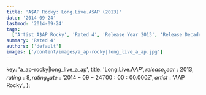 ```yaml
---
title: 'A$AP Rocky: Long.Live.A$AP (2013)'
date: '2014-09-24'
lastmod: '2014-09-24'
tags:
  ['Artist A$AP Rocky', 'Rated 4', 'Release Year 2013', 'Release Decade 2010']
summary: 'Rated 4'
authors: ['default']
images: ['/content/images/a_ap-rocky|long_live_a_ap.jpg']
---
```


  key: 'a_ap-rocky|long_live_a_ap',
  title: 'Long.Live.A$AP',
  release_year: 2013,
  rating: 8,
  rating_date: '2014-09-24T00:00:00.000Z',
  artist: 'A$AP Rocky',
};

<MusicRating data={data} />
